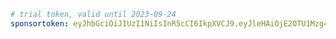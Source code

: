 ```yaml title="evcc.yaml"
# trial token, valid until 2023-09-24
sponsortoken: eyJhbGciOiJIUzI1NiIsInR5cCI6IkpXVCJ9.eyJleHAiOjE2OTU1Mzg4MDAsImlhdCI6MTY5NDMyOTIwMCwiaXNzIjoiZXZjYy5pbyIsInN1YiI6IlRyaWFsIFNwb25zb3JzaGlwIPCfkKUiLCJzcGUiOnRydWUsInNyYyI6Im1hbnVhbCJ9.GBVMubFMTe3nkmGJ4s1H_5c7KFDFxvNhg9U8JDlr6mE
```
